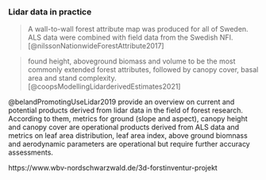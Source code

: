 
### Lidar data in practice

> A wall-to-wall forest attribute map was produced for all of Sweden. ALS data were combined with field data from the Swedish NFI. [@nilssonNationwideForestAttribute2017]

> found height, aboveground biomass and volume to be the most commonly extended forest attributes, followed by canopy cover, basal area and stand complexity. [@coopsModellingLidarderivedEstimates2021]

@belandPromotingUseLidar2019 provide an overview on current and potential products derived from lidar data in the field of forest research. According to them, metrics for ground (slope and aspect), canopy height and canopy cover are operational products derived from ALS data and metrics on leaf area distribution, leaf area index, above ground biomnass and aerodynamic parameters are operational but require further accuracy assessments. 

https://www.wbv-nordschwarzwald.de/3d-forstinventur-projekt
